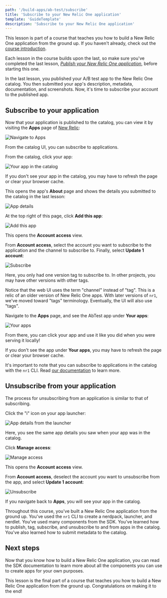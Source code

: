 ```yaml
---
path: '/build-apps/ab-test/subscribe'
title: 'Subscribe to your New Relic One application'
template: 'GuideTemplate'
description: 'Subscribe to your New Relic One application'
---
```


<Callout variant="tip" title="Course">

This lesson is part of a course that teaches you how to build a New Relic One application from the ground up. If you haven't already, check out the [course introduction](/ab-test).

Each lesson in the course builds upon the last, so make sure you've completed the last lesson, [_Publish your New Relic One application_](/build-apps/ab-test/publish), before starting this one.

</Callout>

In the last lesson, you published your A/B test app to the New Relic One catalog. You then submitted your app's description, metadata, documentation, and screenshots. Now, it's time to subscribe your account to the published app.

## Subscribe to your application

Now that your application is published to the catalog, you can view it by visiting the **Apps** page of [New Relic](https://one.newrelic.com):

![Navigate to Apps](../../../images/ab-test/nav-to-apps.png)

From the catalog UI, you can subscribe to applications.

<Steps>

<Step>

From the catalog, click your app:

![Your app in the catalog](../../../images/ab-test/app-meta-in-catalog.png)

<Callout variant="tip">

If you don't see your app in the catalog, you may have to refresh the page or clear your browser cache.

</Callout>

This opens the app's **About** page and shows the details you submitted to the catalog in the last lesson:

![App details](../../../images/ab-test/app-about.png)

</Step>

<Step>

At the top right of this page, click **Add this app**:

![Add this app](../../../images/ab-test/add-this-app.png)

This opens the **Account access** view.

</Step>

<Step>

From **Account access**, select the account you want to subscribe to the application and the channel to subscribe to. Finally, select **Update 1 account**:

![Subscribe](../../../images/ab-test/subscribe.png)

Here, you only had one version tag to subscribe to. In other projects, you may have other versions with other tags.

<Callout variant="tip" title="Technical detail">

Notice that the web UI uses the term "channel" instead of "tag". This is a relic of an older version of New Relic One apps. With later versions of `nr1`, we've moved toward "tags" terminology. Eventually, the UI will also use "tags".

</Callout>

</Step>

<Step>

Navigate to the **Apps** page, and see the AbTest app under **Your apps**:

![Your apps](../../../images/ab-test/your-apps.png)

From there, you can click your app and use it like you did when you were serving it locally!

<Callout variant="tip">

If you don't see the app under **Your apps**, you may have to refresh the page or clear your browser cache.

</Callout>

</Step>

</Steps>

It's important to note that you can subscribe to applications in the catalog with the `nr1` CLI. Read [our documentation](publish-deploy#subscribe-or-unsubscribe-apps) to learn more.

## Unsubscribe from your application

The process for unsubscribing from an application is similar to that of subscribing.

<Steps>

<Step>

Click the "i" icon on your app launcher:

![App details from the launcher](../../../images/ab-test/app-details-from-launcher.png)

Here, you see the same app details you saw when your app was in the catalog.

</Step>

<Step>

Click **Manage access**:

![Manage access](../../../images/ab-test/manage-access.png)

This opens the **Account access** view.

</Step>

<Step>

From **Account access**, deselect the account you want to unsubscribe from the app, and select **Update 1 account**:

![Unsubscribe](../../../images/ab-test/unsubscribe.png)

If you navigate back to **Apps**, you will see your app in the catalog.

</Step>

</Steps>

Throughout this course, you've built a New Relic One application from the ground up. You've used the `nr1` CLI to create a nerdpack, launcher, and nerdlet. You've used many components from the SDK. You've learned how to publish, tag, subscribe, and unsubscribe to and from apps in the catalog. You've also learned how to submit metadata to the catalog.

## Next steps

Now that you know how to build a New Relic One application, you can read the SDK documentation to learn more about all the components you can use to create apps for your own purposes.

<Callout variant="tip" title="Course">

This lesson is the final part of a course that teaches you how to build a New Relic One application from the ground up. Congratulations on making it to the end!

</Callout>